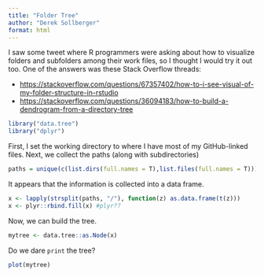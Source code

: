 ```yaml
---
title: "Folder Tree"
author: "Derek Sollberger"
format: html
---
```


I saw some tweet where R programmers were asking about how to visualize folders and subfolders among their work files, so I thought I would try it out too.  One of the answers was these Stack Overflow threads:

* [https://stackoverflow.com/questions/67357402/how-to-i-see-visual-of-my-folder-structure-in-rstudio](https://stackoverflow.com/questions/67357402/how-to-i-see-visual-of-my-folder-structure-in-rstudio)
* [https://stackoverflow.com/questions/36094183/how-to-build-a-dendrogram-from-a-directory-tree](https://stackoverflow.com/questions/36094183/how-to-build-a-dendrogram-from-a-directory-tree)

```r
library("data.tree")
library("dplyr")
```


First, I set the working directory to where I have most of my GitHub-linked files.  Next, we collect the paths (along with subdirectories)

```r
paths = unique(c(list.dirs(full.names = T),list.files(full.names = T)))
```

It appears that the information is collected into a data frame.

```r
x <- lapply(strsplit(paths, "/"), function(z) as.data.frame(t(z)))
x <- plyr::rbind.fill(x) #plyr??
```

Now, we can build the tree.

```r
mytree <- data.tree::as.Node(x)
```

Do we dare `print` the tree?

```r
plot(mytree)
```